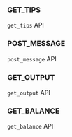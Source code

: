 

### GET_TIPS

`get_tips` API

### POST_MESSAGE

`post_message` API

### GET_OUTPUT

`get_output` API

### GET_BALANCE

`get_balance` API
